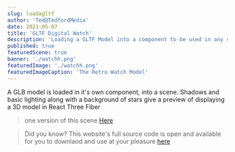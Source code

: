```yaml
---
slug: loadagltf
author: 'Ted@TedfordMedia'
date: 2021-05-07
title: 'GLTF Digital Watch'
description: 'Loading a GLTF Model into a component to be used in any scene'
published: true
featuredScene: true
banner: './watchh.png'
featuredImage: './watchh.png'
featuredImageCaption: 'The Retro Watch Model' 
---
```


A GLB model is loaded in it's own component, into a scene. Shadows and basic lighting along with a background of stars give a preview of displaying a 3D model in React Three Fiber  

<WatchScene/>

>one version of this scene <a href="/watchscene">Here</a>

>Did you know? This website's full source code is open and available for you to downlaod and use at your pleasure <a href="https://github.com/TedfordMedia/tedfordmedia">here</a>
  
